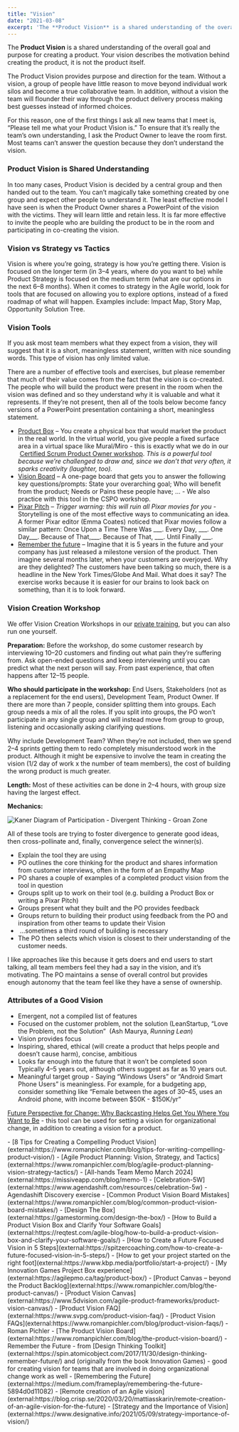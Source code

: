 ```yaml
---
title: "Vision"
date: "2021-03-08"
excerpt: 'The **Product Vision** is a shared understanding of the overall goal and purpose for'
---
```


The **Product Vision** is a shared understanding of the overall goal and purpose for creating a product. Your vision describes the motivation behind creating the product, it is not the product itself.

The Product Vision provides purpose and direction for the team. Without a vision, a group of people have little reason to move beyond individual work silos and become a true collaborative team. In addition, without a vision the team will flounder their way through the product delivery process making best guesses instead of informed choices.

For this reason, one of the first things I ask all new teams that I meet is, “Please tell me what your Product Vision is.” To ensure that it’s really the team’s own understanding, I ask the Product Owner to leave the room first. Most teams can’t answer the question because they don’t understand the vision.

### Product Vision is Shared Understanding

In too many cases, Product Vision is decided by a central group and then handed out to the team. You can’t magically take something created by one group and expect other people to understand it. The least effective model I have seen is when the Product Owner shares a PowerPoint of the vision with the victims. They will learn little and retain less. It is far more effective to invite the people who are building the product to be in the room and participating in co-creating the vision.

### Vision vs Strategy vs Tactics

Vision is where you’re going, strategy is how you’re getting there. Vision is focused on the longer term (in 3–4 years, where do you want to be) while Product Strategy is focused on the medium term (what are our options in the next 6–8 months). When it comes to strategy in the Agile world, look for tools that are focused on allowing you to explore options, instead of a fixed roadmap of what will happen. Examples include: Impact Map, Story Map, Opportunity Solution Tree.

### Vision Tools

If you ask most team members what they expect from a vision, they will suggest that it is a short, meaningless statement, written with nice sounding words. This type of vision has only limited value.

There are a number of effective tools and exercises, but please remember that much of their value comes from the fact that the vision is co-created. The people who will build the product were present in the room when the vision was defined and so they understand why it is valuable and what it represents. If they’re not present, then all of the tools below become fancy versions of a PowerPoint presentation containing a short, meaningless statement.

- [Product Box](external:https://reqtest.com/en/knowledgebase/how-to-build-a-product-vision-box-and-clarify-your-software-goals/) – You create a physical box that would market the product in the real world. In the virtual world, you give people a fixed surface area in a virtual space like Mural/Miro - this is exactly what we do in our  [Certified Scrum Product Owner workshop](/certified-scrum-product-owner-cspo-training). _This is a powerful tool because we’re challenged to draw and, since we don’t that very often, it sparks creativity (laughter, too)._
- [Vision Board](external:https://www.romanpichler.com/blog/the-product-vision-board/) – A one-page board that gets you to answer the following key questions/prompts: State your overarching goal; Who will benefit from the product; Needs or Pains these people have; … - We also practice with this tool in the CSPO workshop.
- [Pixar Pitch](external:https://prettyagile.com/2014/06/pitching-pixar-pitch/) – _Trigger warning: this will ruin all Pixar movies for you_ - Storytelling is one of the most effective ways to communicating an idea. A former Pixar editor (Emma Coates) noticed that Pixar movies follow a similar pattern: Once Upon a Time There Was \_\_\_. Every Day, \_\_\_. One Day\_\_\_. Because of That,\_\_\_. Because of That, \_\_\_. Until Finally \_\_\_.
- [Remember the future](external:https://spin.atomicobject.com/2017/11/30/design-thinking-remember-future/) – Imagine that it is 5 years in the future and your company has just released a milestone version of the product. Then imagine several months later, when your customers are overjoyed. Why are they delighted? The customers have been talking so much, there is a headline in the New York Times/Globe And Mail. What does it say? The exercise works because it is easier for our brains to look back on something, than it is to look forward.

### Vision Creation Workshop

We offer Vision Creation Workshops in our [private training](/private-scrum-agile-training), but you can also run one yourself.

**Preparation:** Before the workshop, do some customer research by interviewing 10–20 customers and finding out what pain they’re suffering from. Ask open-ended questions and keep interviewing until you can predict what the next person will say. From past experience, that often happens after 12–15 people.

**Who should participate in the workshop:** End Users, Stakeholders (not as a replacement for the end users), Development Team, Product Owner. If there are more than 7 people, consider splitting them into groups. Each group needs a mix of all the roles. If you split into groups, the PO won’t participate in any single group and will instead move from group to group, listening and occasionally asking clarifying questions.

Why include Development Team? When they’re not included, then we spend 2–4 sprints getting them to redo completely misunderstood work in the product. Although it might be expensive to involve the team in creating the vision (1/2 day of work x the number of team members), the cost of building the wrong product is much greater.

**Length:** Most of these activities can be done in 2–4 hours, with group size having the largest effect.

**Mechanics:**

![Kaner Diagram of Participation - Divergent Thinking - Groan Zone](src/content/glossary/vision/images/Kaner-Diagram-of-Participation-Divergent-Thinking-1024x557.jpg)

All of these tools are trying to foster divergence to generate good ideas, then cross-pollinate and, finally, convergence select the winner(s).

- Explain the tool they are using
- PO outlines the core thinking for the product and shares information from customer interviews, often in the form of an Empathy Map
- PO shares a couple of examples of a completed product vision from the tool in question
- Groups split up to work on their tool (e.g. building a Product Box or writing a Pixar Pitch)
- Groups present what they built and the PO provides feedback
- Groups return to building their product using feedback from the PO and inspiration from other teams to update their Vision
-  …sometimes a third round of building is necessary
- The PO then selects which vision is closest to their understanding of the customer needs.

I like approaches like this because it gets doers and end users to start talking, all team members feel they had a say in the vision, and it’s motivating. The PO maintains a sense of overall control but provides enough autonomy that the team feel like they have a sense of ownership.

### Attributes of a Good Vision

- Emergent, not a compiled list of features
- Focused on the customer problem, not the solution (LeanStartup, “Love the Problem, not the Solution”  (Ash Maurya, _Running Lean_)
- Vision provides focus
- Inspiring, shared, ethical (will create a product that helps people and doesn’t cause harm), concise, ambitious
- Looks far enough into the future that it won’t be completed soon Typically 4–5 years out, although others suggest as far as 10 years out.
- Meaningful target group - Saying “Windows Users” or “Android Smart Phone Users” is meaningless. For example, for a budgeting app, consider something like “Female between the ages of 30–45, uses an Android phone, with income between $50K - $150K/yr”

[Future Perspective for Change: Why Backcasting Helps Get You Where You Want to Be](external:https://agilepainrelief.com/blog/future-perspective-for-organizational-change) - this tool can be used for setting a vision for organizational change, in addition to creating a vision for a product.

<HighlightBox heading="Resource Links" variant="resourceLinks">
- [8 Tips for Creating a Compelling Product Vision](external:https://www.romanpichler.com/blog/tips-for-writing-compelling-product-vision/)
- [Agile Product Planning: Vision, Strategy, and Tactics](external:https://www.romanpichler.com/blog/agile-product-planning-vision-strategy-tactics/)
- [All-hands Team Memo March 2024](external:https://missiveapp.com/blog/memo-1)
- [Celebration-5W](external:https://www.agendashift.com/resources/celebration-5w) - Agendashift Discovery exercise
- [Common Product Vision Board Mistakes](external:https://www.romanpichler.com/blog/common-product-vision-board-mistakes/)
- [Design The Box](external:https://gamestorming.com/design-the-box/)
- [How to Build a Product Vision Box and Clarify Your Software Goals](external:https://reqtest.com/agile-blog/how-to-build-a-product-vision-box-and-clarify-your-software-goals/)
- [How to Create a Future Focused Vision in 5 Steps](external:https://spitzercoaching.com/how-to-create-a-future-focused-vision-in-5-steps/)
- [How to get your project started on the right foot](external:https://www.kbp.media/portfolio/start-a-project/)
- [My Innovation Games Project Box experience](external:https://agilepmo.ca/tag/product-box/)
- [Product Canvas – beyond the Product Backlog](external:https://www.romanpichler.com/blog/the-product-canvas/)
- [Product Vision Canvas](external:https://www.5dvision.com/agile-product-frameworks/product-vision-canvas/)
- [Product Vision FAQ](external:https://www.svpg.com/product-vision-faq/)
- [Product Vision FAQs](external:https://www.romanpichler.com/blog/product-vision-faqs/) - Roman Pichler
- [The Product Vision Board](external:https://www.romanpichler.com/blog/the-product-vision-board/)
- Remember the Future - from [Design Thinking Toolkit](external:https://spin.atomicobject.com/2017/11/30/design-thinking-remember-future/) and (originally from the book Innovation Games) - good for creating vision for teams that are involved in doing organizational change work as well
- [Remembering the Future](external:https://medium.com/frameplay/remembering-the-future-5894d0d11082)
- [Remote creation of an Agile vision](external:https://blog.crisp.se/2020/03/20/mattiasskarin/remote-creation-of-an-agile-vision-for-the-future)
- [Strategy and the Importance of Vision](external:https://www.designative.info/2021/05/09/strategy-importance-of-vision/)
</HighlightBox>

